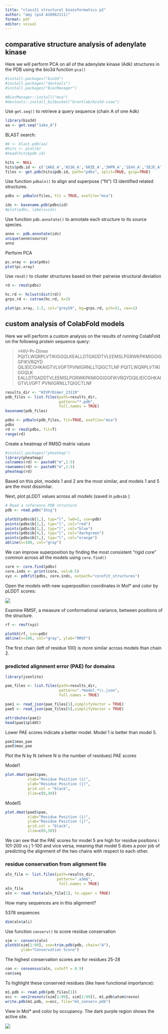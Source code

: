 ```yaml
---
title: "class11 structural bioinformatics p2"
author: "amy (pid A16962111)"
format: pdf
editor: visual
---
```


## comparative structure analysis of adenylate kinase

Here we will perform PCA on all of the adenylate kinase (Adk) structures in the PDB using the bio3d function `pca()`

```r
#install.packages("bio3d")
#install.packages("devtools")
#install.packages("BiocManager")

#BiocManager::install("msa")
#devtools::install_bitbucket("Grantlab/bio3d-view")
```

Use `get.seq()` to retrieve a query sequence (chain A of one Adk)

```r
library(bio3d)
aa <- get.seq("1ake_A")
```

BLAST search:

```r
#b <- blast.pdb(aa)
#hits <- plot(b)
#head(hits$pdb.id)
```

```r
hits <- NULL
hits$pdb.id <- c('1AKE_A','6S36_A','6RZE_A','3HPR_A','1E4V_A','5EJE_A','1E4Y_A','3X2S_A','6HAP_A','6HAM_A','4K46_A','3GMT_A','4PZL_A')
files <- get.pdb(hits$pdb.id, path="pdbs", split=TRUE, gzip=TRUE)
```

Use function `pdbaln()` to align and superpose ("fit") 13 identified related structures.

```r
pdbs <- pdbaln(files, fit = TRUE, exefile="msa")
```

```r
ids <- basename.pdb(pdbs$id)
#plot(pdbs, labels=ids)
```

Use function `pdb.annotate()` to annotate each structure to its source species.

```r
anno <- pdb.annotate(ids)
unique(anno$source)
anno
```

Perform PCA

```r
pc.xray <- pca(pdbs)
plot(pc.xray)
```

Use `rmsd()` to cluster structures based on their pairwise structural deviation

```r
rd <- rmsd(pdbs)

hc.rd <- hclust(dist(rd))
grps.rd <- cutree(hc.rd, k=3)

plot(pc.xray, 1:2, col="grey50", bg=grps.rd, pch=21, cex=1)
```

## custom analysis of ColabFold models

Here we will perform a custom analysis on the results of running ColabFold on the following protein sequence query:

> \>HIV-Pr-Dimer PQITLWQRPLVTIKIGGQLKEALLDTGADDTVLEEMSLPGRWKPKMIGGIGGFIKVRQYD QILIEICGHKAIGTVLVGPTPVNIIGRNLLTQIGCTLNF:PQITLWQRPLVTIKIGGQLK EALLDTGADDTVLEEMSLPGRWKPKMIGGIGGFIKVRQYDQILIEICGHKAIGTVLVGPT PVNIIGRNLLTQIGCTLNF

```r
results_dir <- "HIVPrDimer_23119"
pdb_files <- list.files(path=results_dir,
                        pattern="*.pdb",
                        full.names = TRUE)
basename(pdb_files)
```

```r
pdbs <- pdbaln(pdb_files, fit=TRUE, exefile="msa")
pdbs
rd <- rmsd(pdbs, fit=T)
range(rd)
```

Create a heatmap of RMSD matrix values

```r
#install.packages("pheatmap")
library(pheatmap)
colnames(rd) <- paste0("m",1:5)
rownames(rd) <- paste0("m",1:5)
pheatmap(rd)
```

Based on this plot, models 1 and 2 are the most similar, and models 1 and 5 are the most dissimilar.

Next, plot pLDDT values across all models (saved in `pdbs$b` )

```r
# Read a reference PDB structure
pdb <- read.pdb("1hsg")

plotb3(pdbs$b[1,], typ="l", lwd=2, sse=pdb)
points(pdbs$b[2,], typ="l", col="red")
points(pdbs$b[3,], typ="l", col="blue")
points(pdbs$b[4,], typ="l", col="darkgreen")
points(pdbs$b[5,], typ="l", col="orange")
abline(v=100, col="gray")
```

We can improve superposition by finding the most consistent “rigid core” common across all the models using `core.find()`

```r
core <- core.find(pdbs)
core.inds <- print(core, vol=0.5)
xyz <- pdbfit(pdbs, core.inds, outpath="corefit_structures")
```

Open the models with new superposition coordinates in Mol\* and color by pLDDT scores:

![](Unknown.png)

Examine RMSF, a measure of conformational variance, between positions of the structure.

```r
rf <- rmsf(xyz)

plotb3(rf, sse=pdb)
abline(v=100, col="gray", ylab="RMSF")
```

The first chain (left of residue 100) is more similar across models than chain 2.

### predicted alignment error (PAE) for domains

```r
library(jsonlite)

pae_files <- list.files(path=results_dir,
                        pattern=".*model.*\\.json",
                        full.names = TRUE)

pae1 <- read_json(pae_files[1],simplifyVector = TRUE)
pae5 <- read_json(pae_files[5],simplifyVector = TRUE)

attributes(pae1)
head(pae1$plddt)
```

Lower PAE scores indicate a better model. Model 1 is better than model 5.

```r
pae1$max_pae
pae5$max_pae
```

Plot the N by N (where N is the number of residues) PAE scores

Model1

```r
plot.dmat(pae1$pae, 
          xlab="Residue Position (i)",
          ylab="Residue Position (j)",
          grid.col = "black",
          zlim=c(0,30))
```

Model5

```r
plot.dmat(pae5$pae, 
          xlab="Residue Position (i)",
          ylab="Residue Position (j)",
          grid.col = "black",
          zlim=c(0,30))
```

We can see that the PAE scores for model 5 are high for residue positions i 101-200 vs j 1-100 and vice versa, meaning that model 5 does a poor job of predicting the alignment of the two chains with respect to each other.

### residue conservation from alignment file

```r
aln_file <- list.files(path=results_dir,
                       pattern=".a3m$",
                        full.names = TRUE)
aln_file
aln <- read.fasta(aln_file[1], to.upper = TRUE)
```

How many sequences are in this alignment?

5378 sequences

```r
dim(aln$ali)
```

Use function `conserv()` to score residue conservation

```r
sim <- conserv(aln)
plotb3(sim[1:99], sse=trim.pdb(pdb, chain="A"),
       ylab="Conservation Score")
```

The highest conservation scores are for residues 25-28

```r
con <- consensus(aln, cutoff = 0.9)
con$seq
```

To highlight these conserved residues (like have functional importance):

```r
m1.pdb <- read.pdb(pdb_files[1])
occ <- vec2resno(c(sim[1:99], sim[1:99]), m1.pdb$atom$resno)
write.pdb(m1.pdb, o=occ, file="m1_conserv.pdb")
```

View in Mol\* and color by occupancy. The dark purple region shows the active site.

![](M1_CONSERV.PDB.png)
